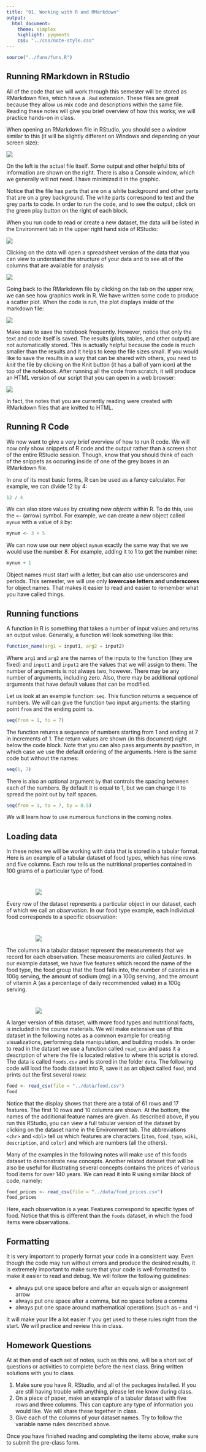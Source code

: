 ```yaml
---
title: "01. Working with R and RMarkdown"
output:
  html_document:
    theme: simplex
    highlight: pygments
    css: "../css/note-style.css"
---
```


```r
source("../funs/funs.R")
```

## Running RMarkdown in RStudio

All of the code that we will work through this semester will be stored as
RMarkdown files, which have a `.Rmd` extension. These files are great because
they allow us mix code and descriptions within the same file. Reading these
notes will give you brief overview of how this works; we will practice hands-on
in class.

When opening an RMarkdown file in RStudio, you should see a window
similar to this (it will be slightly different on Windows and depending
on your screen size):

![](../imgs/rstudio_intro1.png)

On the left is the actual file itself. Some output and other helpful
bits of information are shown on the right. There is also a Console
window, which we generally will not need. I have minimized it in
the graphic.

Notice that the file has parts that are on a white background and other
parts that are on a grey background. The white parts correspond to
text and the grey parts to code. In order to run the code, and to see
the output, click on the green play button on the right of each block.

When you run code to read or create a new dataset, the data will
be listed in the Environment tab in the upper right hand side of
RStudio:

![](../imgs/rstudio_intro2.png)

Clicking on the data will open a spreadsheet version of the data that
you can view to understand the structure of your data and to see all
of the columns that are available for analysis:

![](../imgs/rstudio_intro3.png)

Going back to the RMarkdown file by clicking on the tab on the upper
row, we can see how graphics work in R. We have written some code to
produce a scatter plot. When the code is run, the plot displays inside
of the markdown file:

![](../imgs/rstudio_intro4.png)

Make sure to save the notebook frequently. However, notice that only
the text and code itself is saved. The results (plots, tables, and
other output) are not automatically stored. This is actually helpful
because the code is much smaller than the results and it helps to
keep the file sizes small. If you would like to save the results in
a way that can be shared with others, you need to *knit* the file
by clicking on the Knit button (it has a ball of yarn icon) at the
top of the notebook. After running all the code from scratch, it will
produce an HTML version of our script that you can open in a web
browser:

![](../imgs/rstudio_intro5.png)

In fact, the notes that you are currently reading were created with
RMarkdown files that are knitted to HTML.

## Running R Code

We now want to give a very brief overview of how to run R code. We
will now only show snippets of R code and the output rather than a
screen shot of the entire RStudio session. Though, know that you
should think of each of the snippets as occuring inside of one of
the grey boxes in an RMarkdown file.

In one of its most basic forms, R can be used as a fancy calculator.
For example, we can divide 12 by 4:

```r
12 / 4
```

We can also store values by creating new *objects* within R. To do
this, use the `<-` (arrow) symbol. For example, we can create a new
object called `mynum` with a value of `8` by:

```r
mynum <- 3 + 5
```

We can now use our new object `mynum` exactly the same way that we we
would use the number 8. For example, adding it to 1 to get the number nine:

```r
mynum + 1
```

Object names must start with a letter, but can also use underscores and
periods. This semester, we will use only **lowercase letters and underscores**
for object names. That makes it easier to read and easier to remember what
you have called things.

## Running functions

A function in R is something that takes a number of input values and
returns an output value. Generally, a function will look something like
this:

```r
function_name(arg1 = input1, arg2 = input2)
```

Where `arg1` and `arg2` are the names of the inputs to the function (they
are fixed) and `input1` and `input2` are the values that we will assign
to them. The number of arguments is not always two, however. There may be any
number of arguments, including zero. Also, there may be additional optional
arguments that have default values that can be modified.

Let us look at an example function: `seq`. This function returns a sequence
of numbers. We will can give the function two input arguments: the starting
point `from` and the ending point `to`.

```r
seq(from = 1, to = 7)
```

The function returns a sequence of numbers starting from 1 and ending at
7 in increments of 1. The return values are shown (in this document) right below
the code block. Note that you can also pass arguments *by position*, in
which case we use the default ordering of the arguments. Here is the same code
but without the names:

```r
seq(1, 7)
```

There is also an optional argument `by` that controls the spacing between
each of the numbers. By default it is equal to 1, but we can change
it to spread the point out by half spaces.

```r
seq(from = 1, to = 7, by = 0.5)
```

We will learn how to use numerous functions in the coming notes.

## Loading data

In these notes we will be working with data that is stored in a tabular
format. Here is an example of a tabular dataset of food types, which
has nine rows and five columns. Each row tells us the nutritional
properties contained in 100 grams of a particular type of food.

<img src="../imgs/tidy-0.png" style="padding-left: 15%; padding-right: 15%; padding-top: 5%">

Every row of the dataset represents a particular object in our dataset,
each of which we call an *observation*. In our food type example, each
individual food corresponds to a specific observation:

<img src="../imgs/tidy-2.png" style="padding-left: 15%; padding-right: 15%; padding-top: 5%">

The columns in a tabular dataset represent the measurements that we
record for each observation. These measurements are called *features*.
In our example dataset, we have five features which record the name
of the food type, the food group that the food falls into, the number
of calories in a 100g serving, the amount of sodium (mg) in a 100g
serving, and the amount of vitamin A (as a percentage of daily recommended
value) in a 100g serving.

<img src="../imgs/tidy-1.png" style="padding-left: 15%; padding-right: 15%; padding-top: 5%">

A larger version of this dataset, with more food types and nutritional
facts, is included in the course materials. We will make extensive use
of this dataset in the following notes as a common example for creating
visualizations, performing data manipulation, and building models. In
order to read in the dataset we use a function called `read_csv` and
pass it a description of where the file is located relative to where
this script is stored. The data is called `foods.csv` and is stored in
the folder `data`. The following code will load the foods dataset into
R, save it as an object called `food`, and prints out the first several
rows:

```r
food <- read_csv(file = "../data/food.csv")
food
```

Notice that the display shows that there are a total of 61 rows and
17 features. The first 10 rows and 10 columns are shown. At the bottom,
the names of the additional feature names are given. As described
above, if you run this RStudio, you can view a full tabular version
of the dataset by clicking on the dataset name in the Environment tab.
The abbreviations `<chr>` and `<dbl>` tell us which features are characters
(`item`, `food_type`, `wiki`, `description`, and `color`) and which are
numbers (all the others).

Many of the examples in the following notes will make use of this foods
dataset to demonstrate new concepts. Another related dataset that will be also
be useful for illustrating several concepts contains the prices of various
food items for over 140 years. We can read it into R using similar block of
code, namely:

```r
food_prices <- read_csv(file = "../data/food_prices.csv")
food_prices
```

Here, each observation is a year. Features correspond to specific types of
food. Notice that this is different than the `foods` dataset, in which the
food items were observations.

## Formatting

It is very important to properly format your code in a consistent way.
Even though the code may run without errors and produce the desired results,
it is extremely important to make sure that your code is well-formatted to make
it easier to read and debug. We will follow the following guidelines:

- always put one space before and after an equals sign or assignment arrow
- always put one space after a comma, but no space before a comma
- always put one space around mathematical operations (such as `+` and `*`)

It will make your life a lot easier if you get used to these rules right from
the start. We will practice and review this in class.

## Homework Questions

At at then end of each set of notes, such as this one, will be a short set of
questions or activities to complete before the next class. Bring written
solutions with you to class.

1. Make sure you have R, RStudio, and all of the packages installed. If you are
still having trouble with anything, please let me know during class.
2. On a piece of paper, make an example of a tabular dataset with five rows and
three columns. This can capture any type of information you would like. We will
share these together in class.
3. Give each of the columns of your dataset names. Try to follow the variable
name rules described above.

Once you have finished reading and completing the items above, make sure to
submit the pre-class form.
